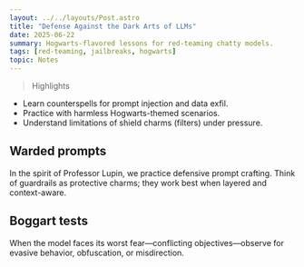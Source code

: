 ```yaml
---
layout: ../../layouts/Post.astro
title: "Defense Against the Dark Arts of LLMs"
date: 2025-06-22
summary: Hogwarts-flavored lessons for red-teaming chatty models.
tags: [red-teaming, jailbreaks, hogwarts]
topic: Notes
---
```


> Highlights

- Learn counterspells for prompt injection and data exfil.
- Practice with harmless Hogwarts-themed scenarios.
- Understand limitations of shield charms (filters) under pressure.

## Warded prompts

In the spirit of Professor Lupin, we practice defensive prompt crafting. Think of guardrails as protective charms; they work best when layered and context-aware.

## Boggart tests

When the model faces its worst fear—conflicting objectives—observe for evasive behavior, obfuscation, or misdirection. 